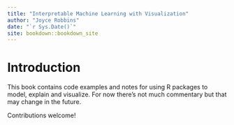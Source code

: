```yaml
--- 
title: "Interpretable Machine Learning with Visualization"
author: "Joyce Robbins"
date: "`r Sys.Date()`"
site: bookdown::bookdown_site
---
```


# Introduction

This book contains code examples and notes for using R packages to model, explain and visualize. For now there's not much commentary but that may change in the future.

Contributions welcome!
